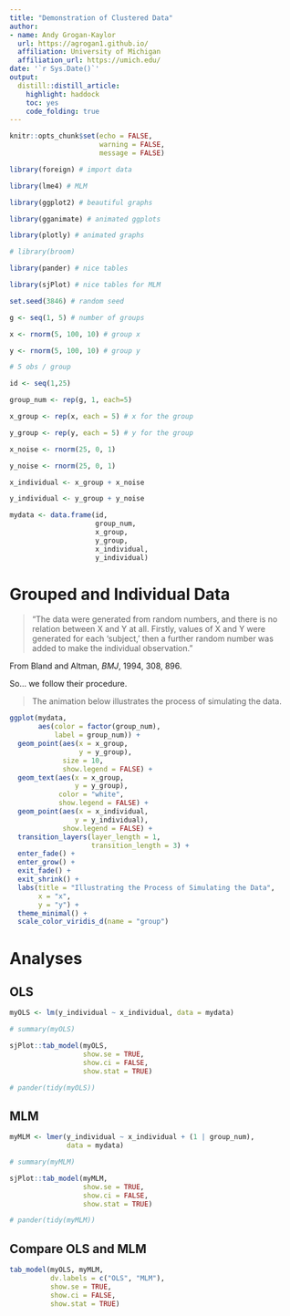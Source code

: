 ```yaml
---
title: "Demonstration of Clustered Data"
author:
- name: Andy Grogan-Kaylor
  url: https://agrogan1.github.io/
  affiliation: University of Michigan
  affiliation_url: https://umich.edu/
date: '`r Sys.Date()`'
output: 
  distill::distill_article:
    highlight: haddock
    toc: yes
    code_folding: true
---
```


```r

knitr::opts_chunk$set(echo = FALSE,
                      warning = FALSE,
                      message = FALSE)

```

```r

library(foreign) # import data

library(lme4) # MLM

library(ggplot2) # beautiful graphs

library(gganimate) # animated ggplots

library(plotly) # animated graphs

# library(broom)

library(pander) # nice tables

library(sjPlot) # nice tables for MLM

```

```r

set.seed(3846) # random seed

g <- seq(1, 5) # number of groups

x <- rnorm(5, 100, 10) # group x

y <- rnorm(5, 100, 10) # group y

# 5 obs / group

id <- seq(1,25) 

group_num <- rep(g, 1, each=5)

x_group <- rep(x, each = 5) # x for the group

y_group <- rep(y, each = 5) # y for the group

x_noise <- rnorm(25, 0, 1)

y_noise <- rnorm(25, 0, 1)

x_individual <- x_group + x_noise

y_individual <- y_group + y_noise

mydata <- data.frame(id, 
                     group_num,
                     x_group, 
                     y_group, 
                     x_individual, 
                     y_individual)

```

# Grouped and Individual Data

> "The data were generated from random numbers, and there is no relation between X and Y at all.  Firstly, values of X and Y were generated for each ‘subject,’ then a further random number was added to make the individual observation."

From Bland and Altman, *BMJ*, 1994, 308, 896.

So... we follow their procedure.

> The animation below illustrates the process of simulating the data. 

```r

ggplot(mydata,
       aes(color = factor(group_num),
           label = group_num)) +
  geom_point(aes(x = x_group, 
                 y = y_group),
             size = 10,
             show.legend = FALSE) + 
  geom_text(aes(x = x_group,
                y = y_group),
            color = "white",
            show.legend = FALSE) +
  geom_point(aes(x = x_individual, 
                y = y_individual),
             show.legend = FALSE) + 
  transition_layers(layer_length = 1,
                    transition_length = 3) +
  enter_fade() +
  enter_grow() +
  exit_fade() +
  exit_shrink() +
  labs(title = "Illustrating the Process of Simulating the Data",
       x = "x",
       y = "y") +
  theme_minimal() +
  scale_color_viridis_d(name = "group")

```

# Analyses

## OLS

```r

myOLS <- lm(y_individual ~ x_individual, data = mydata)

# summary(myOLS)

sjPlot::tab_model(myOLS,
                  show.se = TRUE,
                  show.ci = FALSE,
                  show.stat = TRUE)

# pander(tidy(myOLS))

```

## MLM

```r

myMLM <- lmer(y_individual ~ x_individual + (1 | group_num), 
              data = mydata)

# summary(myMLM)

sjPlot::tab_model(myMLM,
                  show.se = TRUE,
                  show.ci = FALSE,
                  show.stat = TRUE)

# pander(tidy(myMLM))

```

## Compare OLS and MLM

```r

tab_model(myOLS, myMLM,
          dv.labels = c("OLS", "MLM"), 
          show.se = TRUE,
          show.ci = FALSE,
          show.stat = TRUE)

```

